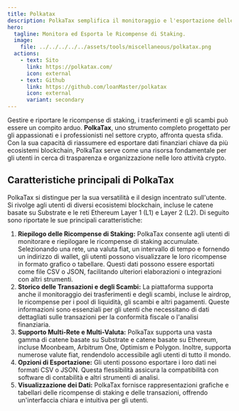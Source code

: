 ```yaml
---
title: Polkatax
description: PolkaTax semplifica il monitoraggio e l'esportazione delle ricompense di staking, trasferimenti e scambi su catene Substrate ed Ethereum per una reportistica accurata.
hero:
  tagline: Monitora ed Esporta le Ricompense di Staking.
  image: 
    file: ../../../../../assets/tools/miscellaneous/polkatax.png
  actions:
    - text: Sito
      link: https://polkatax.com/
      icon: external
    - text: Github
      link: https://github.com/loanMaster/polkatax
      icon: external
      variant: secondary
---
```



Gestire e riportare le ricompense di staking, i trasferimenti e gli scambi può essere un compito arduo. **PolkaTax**, uno strumento completo progettato per gli appassionati e i professionisti nel settore crypto, affronta questa sfida. Con la sua capacità di riassumere ed esportare dati finanziari chiave da più ecosistemi blockchain, PolkaTax serve come una risorsa fondamentale per gli utenti in cerca di trasparenza e organizzazione nelle loro attività crypto.

## Caratteristiche principali di PolkaTax
PolkaTax si distingue per la sua versatilità e il design incentrato sull'utente. Si rivolge agli utenti di diversi ecosistemi blockchain, incluse le catene basate su Substrate e le reti Ethereum Layer 1 (L1) e Layer 2 (L2). Di seguito sono riportate le sue principali caratteristiche:
1. **Riepilogo delle Ricompense di Staking:** PolkaTax consente agli utenti di monitorare e riepilogare le ricompense di staking accumulate. Selezionando una rete, una valuta fiat, un intervallo di tempo e fornendo un indirizzo di wallet, gli utenti possono visualizzare le loro ricompense in formato grafico o tabellare. Questi dati possono essere esportati come file CSV o JSON, facilitando ulteriori elaborazioni o integrazioni con altri strumenti.
2. **Storico delle Transazioni e degli Scambi:** La piattaforma supporta anche il monitoraggio dei trasferimenti e degli scambi, incluse le airdrop, le ricompense per i pool di liquidità, gli scambi e altri pagamenti. Queste informazioni sono essenziali per gli utenti che necessitano di dati dettagliati sulle transazioni per la conformità fiscale o l'analisi finanziaria.
3. **Supporto Multi-Rete e Multi-Valuta:** PolkaTax supporta una vasta gamma di catene basate su Substrate e catene basate su Ethereum, incluse Moonbeam, Arbitrum One, Optimism e Polygon. Inoltre, supporta numerose valute fiat, rendendolo accessibile agli utenti di tutto il mondo.
4. **Opzioni di Esportazione:** Gli utenti possono esportare i loro dati nei formati CSV o JSON. Questa flessibilità assicura la compatibilità con software di contabilità e altri strumenti di analisi.
5. **Visualizzazione dei Dati:** PolkaTax fornisce rappresentazioni grafiche e tabellari delle ricompense di staking e delle transazioni, offrendo un'interfaccia chiara e intuitiva per gli utenti.
